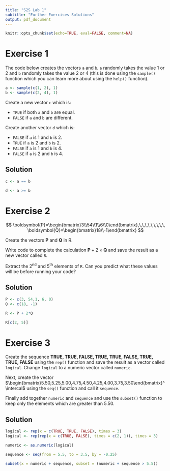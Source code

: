 ```yaml
---
title: "S2S Lab 1"
subtitle: "Further Exercises Solutions"
output: pdf_document
---
```


```r
knitr::opts_chunk$set(echo=TRUE, eval=FALSE, comment=NA)
```

# Exercise 1

The code below creates the vectors `a` and `b`. `a` randomly takes the value 1 or 2 and `b` randomly takes the value 2 or 4 (this is done using the `sample()` function which you can learn more about using the `help()` function).

```r
a <- sample(c(1, 2), 1)
b <- sample(c(2, 4), 1)
```

Create a new vector `c` which is:

* `TRUE` if both `a` and `b` are equal.
* `FALSE` if `a` and `b` are different.

Create another vector `d` which is:

* `FALSE` if `a` is 1 and `b` is 2.
* `TRUE` if `a` is 2 and `b` is 2.
* `FALSE` if `a` is 1 and `b` is 4.
* `FALSE` if `a` is 2 and `b` is 4.

## Solution

```r
c <- a == b

d <- a >= b
```


# Exercise 2

$$
\boldsymbol{P}=\begin{bmatrix}3\\54\\1\\6\\0\end{bmatrix},\,\,\,\,\,\,\,\,\,
\boldsymbol{Q}=\begin{bmatrix}18\\-1\end{bmatrix}
$$

Create the vectors $\boldsymbol{P}$ and $\boldsymbol{Q}$ in R.

Write code to complete the calculation $\boldsymbol{P}+2\times\boldsymbol{Q}$ and save the result as a new vector called `R`.

Extract the 2^nd^ and 5^th^ elements of `R`. Can you predict what these values will be before running your code?

## Solution

```r
P <- c(3, 54,1, 6, 0)
Q <- c(18, -1)

R <- P + 2*Q

R[c(2, 5)]
```

# Exercise 3

Create the sequence **TRUE, TRUE, FALSE, TRUE, TRUE, FALSE, TRUE, TRUE, FALSE** using the `rep()` function and save the result as a vector called `logical`. Change `logical` to a numeric vector called `numeric`.

Next, create the vector $\begin{bmatrix}5.50,5.25,5.00,4.75,4.50,4.25,4.00,3.75,3.50\end{bmatrix}^\intercal$ using the `seq()` function and call it `sequence`.

Finally add together `numeric` and `sequence` and use the `subset()` function to keep only the elements which are greater than 5.50.

## Solution

```r
logical <- rep(x = c(TRUE, TRUE, FALSE), times = 3)
logical <- rep(rep(x = c(TRUE, FALSE), times = c(2, 1)), times = 3)

numeric <- as.numeric(logical)

sequence <- seq(from = 5.5, to = 3.5, by = -0.25)

subset(x = numeric + sequence, subset = (numeric + sequence > 5.5))
```




